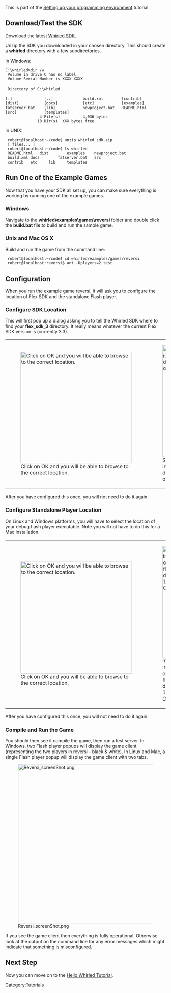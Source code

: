 This is part of the [[Setting up your programming environment]] tutorial.

== Download/Test the SDK ==

Download the latest [[Whirled SDK]].

Unzip the SDK you downloaded in your chosen directory.  This should create a '''whirled''' directory with a few subdirectories.

In Windows:

 C:\whirled>dir /w
  Volume in drive C has no label.
  Volume Serial Number is XXXX-XXXX
 
  Directory of C:\whirled
 
 [.]              [..]             build.xml        [contrib]
 [dist]           [docs]           [etc]            [examples]
 fatserver.bat    [lib]            newproject.bat   README.html
 [src]            [templates]
                4 File(s)          4,036 bytes
               10 Dir(s)  XXX bytes free

In UNIX:
  robert@localhost:~/code$ unzip whirled_sdk.zip 
  [ files... ]
  robert@localhost:~/code$ ls whirled
  README.html	dist		examples	newproject.bat
  build.xml	docs		fatserver.bat	src
  contrib	etc		lib		templates

== Run One of the Example Games ==

Now that you have your SDK all set up, you can make sure everything is working by running one of the example games.

=== Windows ===
Navigate to the '''whirled\examples\games\reversi''' folder and double click the '''build.bat''' file to build and run the sample game.

=== Unix and Mac OS X ===
Build and run the game from the command line:
  robert@localhost:~/code$ cd whirled/examples/games/reversi
  robert@localhost:reversi$ ant -Dplayers=2 test

== Configuration ==
When you run the example game reversi, it will ask you to configure the location of Flex SDK and the standalone Flash player.

=== Configure SDK Location ===
This will first pop up a dialog asking you to tell the Whirled SDK where to find your '''flex_sdk_3''' directory.  It really means whatever the current Flex SDK version is (currently 3.3).
{|
|-
|valign="top"|[[Image:FlexSDK Location.png|350px|none|thumb|Click on OK and you will be able to browse to the correct location.]]
|valign="top"|[[Image:FlexSDK_dir.png|350px|none|thumb|Select the directory where your flex SDK 3 is installed, likely it's flex_sdk_3.3 in some directory. Navigate to the directory and click on the OK button.]]
|}
After you have configured this once, you will not need to do it again.

=== Configure Standalone Player Location ===
On Linux and Windows platforms, you will have to select the location of your debug flash player executable.  Note you will not have to do this for a Mac installation.
{|
|-
|valign="top"|[[Image:Need player info.png|350px|none|thumb|Click on OK and you will be able to browse to the correct location.]]
|valign="top"|[[Image:Need player chooser.png|350px|none|thumb|In most cases, this was installed when you installed the Flex SDK.  Browse to the location of your Flex SDK install and look for flex_sdk_3.3/runtimes/player/ then select the directory with your OS name (win, lnx, mac, 10). Select the FlashPlayer and click on the OK button.]]
|}
After you have configured this once, you will not need to do it again.

=== Compile and Run the Game ===
You should then see it compile the game, then run a test server.  In Windows, two Flash player popups will display the game client (representing the two players in reversi - black & white).  In Linux and Mac, a single Flash player popup will display the game client with two tabs.

[[Image:Reversi screenShot.png|500px]]

If you see the game client then everything is fully operational. Otherwise look at the output on the command line for any error messages which might indicate that something is misconfigured.

== Next Step ==
Now you can move on to the [[Hello Whirled|Hello Whirled Tutorial]].
[[Category:Tutorials]]